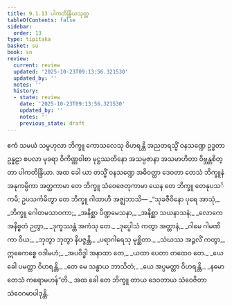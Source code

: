 ```yaml
---
title: 9.1.13 ပါကတိန္ဒြိယသုတ္တ
tableOfContents: false
sidebar:
  order: 13
type: tipitaka
basket: su
book: sn
review:
  current: review
  updated: '2025-10-23T09:13:56.321530'
  updated_by: ''
  notes: ''
  history:
  - state: review
    date: '2025-10-23T09:13:56.321530'
    updated_by: ''
    notes: ''
    previous_state: draft
---
```



<ReviewStatus review={frontmatter.review} showDetails={true} />

<HypothesisAnnotation frontmatter={frontmatter} />

<DynamicBreadcrumb />

<Division number="233" book="sn" e="ch" v="18" p="313">

<Paragraph number="1431" book="sn">
ဧကံ သမယံ သမ္ဗဟုလာ ဘိက္ခူ ကောသလေသု ဝိဟရန္တိ အညတရသ္မိံ ဝနသဏ္ဍေ ဥဒ္ဓတာ ဥန္နဠာ စပလာ မုခရာ ဝိကိဏ္ဏဝါစာ မုဋ္ဌဿတိနော အသမ္ပဇာနာ အသမာဟိတာ ဝိဗ္ဘန္တစိတ္တာ ပါကတိန္ဒြိယာ. အထ ခေါ ယာ တသ္မိံ ဝနသဏ္ဍေ အဓိဝတ္ထာ ဒေဝတာ တေသံ ဘိက္ခူနံ အနုကမ္ပိကာ အတ္ထကာမာ တေ ဘိက္ခူ သံဝေဇေတုကာမာ ယေန တေ ဘိက္ခူ တေနုပသင်္ကမိ; ဥပသင်္ကမိတွာ တေ ဘိက္ခူ ဂါထာဟိ အဇ္ဈဘာသိ—
</Paragraph>

<Paragraph number="1432" type="verses" book="sn">
_“သုခဇီဝိနော ပုရေ အာသုံ,_  
_ဘိက္ခူ ဂေါတမသာဝကာ;_  
_အနိစ္ဆာ ပိဏ္ဍမေသနာ,_  
_အနိစ္ဆာ သယနာသနံ;_  
_လောကေ အနိစ္စတံ ဉတွာ,_  
_ဒုက္ခဿန္တံ အကံသု တေ._  

</Paragraph>

<Paragraph number="1433" type="verses" book="sn">
_ဒုပ္ပေါသံ ကတွာ အတ္တာနံ,_  
_ဂါမေ ဂါမဏိကာ ဝိယ;_  
_ဘုတွာ ဘုတွာ နိပဇ္ဇန္တိ,_  
_ပရာဂါရေသု မုစ္ဆိတာ._  

</Paragraph>

<Paragraph number="1434" type="verses" book="sn">
_သံဃဿ အဉ္ဇလိံ ကတွာ,_  
ဣဓေကစ္စေ ဝဒါမဟံ;_  
_အပဝိဒ္ဓါ အနာထာ တေ,_  
_ယထာ ပေတာ တထေဝ တေ._  

</Paragraph>

<Paragraph number="1435" type="verses" book="sn">
_ယေ ခေါ ပမတ္တာ ဝိဟရန္တိ,_  
_တေ မေ သန္ဓာယ ဘာသိတံ;_  
_ယေ အပ္ပမတ္တာ ဝိဟရန္တိ,_  
_နမော တေသံ ကရောမဟန်”တိ._  

</Paragraph>

<Paragraph number="1436" book="sn">
အထ ခေါ တေ ဘိက္ခူ တာယ ဒေဝတာယ သံဝေဇိတာ သံဝေဂမာပါဒုန္တိ.
</Paragraph>
</Division>